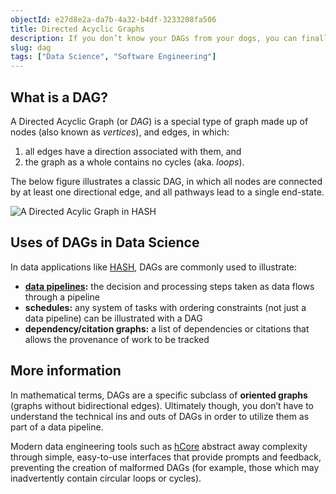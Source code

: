 ```yaml
---
objectId: e27d8e2a-da7b-4a32-b4df-3233208fa506
title: Directed Acyclic Graphs
description: If you don’t know your DAGs from your dogs, you can finally get some clarity and sleep easily tonight. Learn what makes a Directed Acyclic Graph a DAG.
slug: dag
tags: ["Data Science", "Software Engineering"]
---
```


## What is a DAG?

A Directed Acyclic Graph (or _DAG_) is a special type of graph made up of nodes (also known as _vertices_), and edges, in which:

1.  all edges have a direction associated with them, and
2.  the graph as a whole contains no cycles (aka. _loops_).

The below figure illustrates a classic DAG, in which all nodes are connected by at least one directional edge, and all pathways lead to a single end-state.

![A Directed Acylic Graph in HASH](https://cdn-us1.hash.ai/site/dag-example.png)

## Uses of DAGs in Data Science

In data applications like [HASH](https://hash.ai/platform), DAGs are commonly used to illustrate:

- **[data pipelines](https://hash.ai/glossary/data-pipelines):** the decision and processing steps taken as data flows through a pipeline
- **schedules:** any system of tasks with ordering constraints (not just a data pipeline) can be illustrated with a DAG
- **dependency/citation graphs:** a list of dependencies or citations that allows the provenance of work to be tracked

## More information

In mathematical terms, DAGs are a specific subclass of **oriented graphs** (graphs without bidirectional edges). Ultimately though, you don’t have to understand the technical ins and outs of DAGs in order to utilize them as part of a data pipeline.

Modern data engineering tools such as [hCore](https://hash.ai/platform/core) abstract away complexity through simple, easy-to-use interfaces that provide prompts and feedback, preventing the creation of malformed DAGs (for example, those which may inadvertently contain circular loops or cycles).
